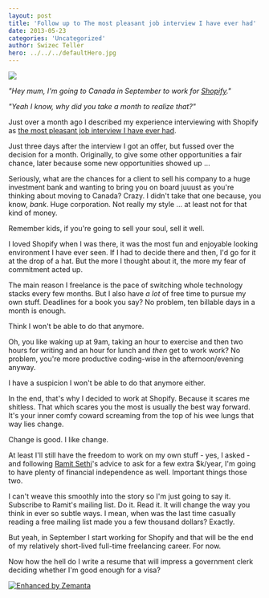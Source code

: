 ```yaml
---
layout: post
title: 'Follow up to The most pleasant job interview I have ever had'
date: 2013-05-23
categories: 'Uncategorized'
author: Swizec Teller
hero: ../../../defaultHero.jpg
---
```

![](https://www.filepicker.io/api/file/9HlBZ5SbQGeZE0urzi2s)



_"Hey mum, I'm going to Canada in September to work for [Shopify](http://shopify.com "Shopify")."_



_"Yeah I know, why did you take a month to realize that?"_



Just over a month ago I described my experience interviewing with Shopify as [the most pleasant job interview I have ever had](http://swizec.com/blog/the-most-pleasant-job-interview-i-have-ever-had/swizec/6121).



Just three days after the interview I got an offer, but fussed over the decision for a month. Originally, to give some other opportunities a fair chance, later because some new opportunities showed up ...



Seriously, what are the chances for a client to sell his company to a huge investment bank and wanting to bring you on board juuust as you're thinking about moving to Canada? Crazy. I didn't take that one because, you know, _bank_. Huge corporation. Not really my style ... at least not for that kind of money.



Remember kids, if you're going to sell your soul, sell it well.



I loved Shopify when I was there, it was the most fun and enjoyable looking environment I have ever seen. If I had to decide there and then, I'd go for it at the drop of a hat. But the more I thought about it, the more my fear of commitment acted up.



The main reason I freelance is the pace of switching whole technology stacks every few months. But I also have _a lot_ of free time to pursue my own stuff. Deadlines for a book you say? No problem, ten billable days in a month is enough.



Think I won't be able to do that anymore.



Oh, you like waking up at 9am, taking an hour to exercise and then two hours for writing and an hour for lunch and _then_ get to work work? No problem, you're more productive coding-wise in the afternoon/evening anyway.



I have a suspicion I won't be able to do that anymore either.



In the end, that's why I decided to work at Shopify. Because it scares me shitless. That which scares you the most is usually the best way forward. It's your inner comfy coward screaming from the top of his wee lungs that way lies change.



Change is good. I like change.



At least I'll still have the freedom to work on my own stuff - yes, I asked - and following [Ramit Sethi](http://www.ramitsethi.com/ "Ramit Sethi")'s advice to ask for a few extra $k/year, I'm going to have plenty of financial independence as well. Important things those two.



I can't weave this smoothly into the story so I'm just going to say it. Subscribe to Ramit's mailing list. Do it. Read it. It will change the way you think in ever so subtle ways. I mean, when was the last time casually reading a free mailing list made you a few thousand dollars? Exactly.



But yeah, in September I start working for Shopify and that will be the end of my relatively short-lived full-time freelancing career. For now.



Now how the hell do I write a resume that will impress a government clerk deciding whether I'm good enough for a visa?

[![Enhanced by Zemanta](http://img.zemanta.com/zemified_e.png?x-id=ccd882ae-571f-43ec-9b15-e95340b0edcf)](http://www.zemanta.com/?px "Enhanced by Zemanta")